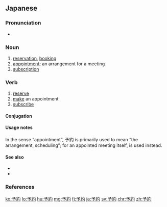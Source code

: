 {{also|預約|豫約}}
==Japanese==
{{ja-kanjitab|よ|やく|yomi=on}}

===Pronunciation===
* {{ja-pron|よやく|y=o|acc=0|acc_ref=NHK}}

===Noun===
{{ja-noun|よやく|kyu=豫約}}

# [[reservation]], [[booking]]
# [[appointment]]; an arrangement for a meeting
# [[subscription]]

===Verb===
{{ja-verb-suru|よやく}}

# [[reserve]]
# [[make]] an appointment
# [[subscribe]]

====Conjugation====
{{ja-suru|よやく}}

====Usage notes====
In the sense “appointment”, 予約 is primarily used to mean “the arrangement, scheduling”; for an appointed meeting itself, {{m|ja|約束}} is used instead.

====See also====
* {{l|ja|約束}}
* {{l|ja|ランデブー}}

===References===
<references/>

[[ko:予約]]
[[lo:予約]]
[[hu:予約]]
[[mg:予約]]
[[fj:予約]]
[[ja:予約]]
[[sv:予約]]
[[chr:予約]]
[[zh:予約]]